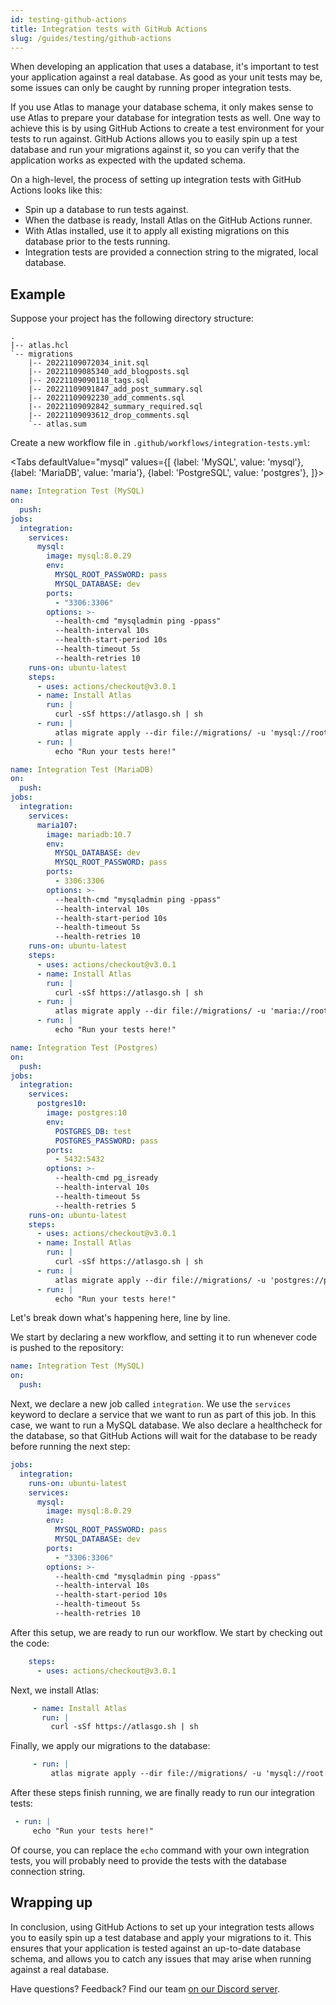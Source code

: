 ```yaml
---
id: testing-github-actions
title: Integration tests with GitHub Actions
slug: /guides/testing/github-actions
---
```



When developing an application that uses a database, it's important to test your application
against a real database. As good as your unit tests may be, some issues can only be caught
by running proper integration tests.

If you use Atlas to manage your database schema, it only makes sense to use Atlas to
prepare your database for integration tests as well. One way to achieve this is by
using GitHub Actions to create a test environment for your tests to run against. 
GitHub Actions allows you to easily spin up a test database and run your
migrations against it, so you can verify that the application works as expected with the updated schema.

On a high-level, the process of setting up integration tests with GitHub Actions looks like this:

* Spin up a database to run tests against. 
* When the datbase is ready, Install Atlas on the GitHub Actions runner.
* With Atlas installed, use it to apply all existing migrations on this database prior to the tests running.
* Integration tests are provided a connection string to the migrated, local database.

## Example

Suppose your project has the following directory structure:

```
.
|-- atlas.hcl
`-- migrations
    |-- 20221109072034_init.sql
    |-- 20221109085340_add_blogposts.sql
    |-- 20221109090118_tags.sql
    |-- 20221109091847_add_post_summary.sql
    |-- 20221109092230_add_comments.sql
    |-- 20221109092842_summary_required.sql
    |-- 20221109093612_drop_comments.sql
    `-- atlas.sum
```

Create a new workflow file in `.github/workflows/integration-tests.yml`:

<Tabs
defaultValue="mysql"
values={[
    {label: 'MySQL', value: 'mysql'},
    {label: 'MariaDB', value: 'maria'},
    {label: 'PostgreSQL', value: 'postgres'},
]}>
<TabItem value="mysql">

```yaml
name: Integration Test (MySQL)
on:
  push:
jobs:
  integration:
    services:
      mysql:
        image: mysql:8.0.29
        env:
          MYSQL_ROOT_PASSWORD: pass
          MYSQL_DATABASE: dev
        ports:
          - "3306:3306"
        options: >-
          --health-cmd "mysqladmin ping -ppass"
          --health-interval 10s
          --health-start-period 10s
          --health-timeout 5s
          --health-retries 10
    runs-on: ubuntu-latest
    steps:
      - uses: actions/checkout@v3.0.1
      - name: Install Atlas
        run: |
          curl -sSf https://atlasgo.sh | sh 
      - run: |
          atlas migrate apply --dir file://migrations/ -u 'mysql://root:pass@localhost:3306/dev'
      - run: |
          echo "Run your tests here!"
```

</TabItem>
<TabItem value="maria">

```yaml
name: Integration Test (MariaDB)
on:
  push:
jobs:
  integration:
    services:
      maria107:
        image: mariadb:10.7
        env:
          MYSQL_DATABASE: dev
          MYSQL_ROOT_PASSWORD: pass
        ports:
          - 3306:3306
        options: >-
          --health-cmd "mysqladmin ping -ppass"
          --health-interval 10s
          --health-start-period 10s
          --health-timeout 5s
          --health-retries 10
    runs-on: ubuntu-latest
    steps:
      - uses: actions/checkout@v3.0.1
      - name: Install Atlas
        run: |
          curl -sSf https://atlasgo.sh | sh 
      - run: |
          atlas migrate apply --dir file://migrations/ -u 'maria://root:pass@localhost:3306/dev'
      - run: |
          echo "Run your tests here!"
```

</TabItem>
<TabItem value="postgres">

```yaml
name: Integration Test (Postgres)
on:
  push:
jobs:
  integration:
    services:
      postgres10:
        image: postgres:10
        env:
          POSTGRES_DB: test
          POSTGRES_PASSWORD: pass
        ports:
          - 5432:5432
        options: >-
          --health-cmd pg_isready
          --health-interval 10s
          --health-timeout 5s
          --health-retries 5
    runs-on: ubuntu-latest
    steps:
      - uses: actions/checkout@v3.0.1
      - name: Install Atlas
        run: |
          curl -sSf https://atlasgo.sh | sh 
      - run: |
          atlas migrate apply --dir file://migrations/ -u 'postgres://postgres:pass@localhost:5432/test?sslmode=disable'
      - run: |
          echo "Run your tests here!"
```

</TabItem>
</Tabs>

Let's break down what's happening here, line by line.

We start by declaring a new workflow, and setting it to run whenever code is pushed to the repository:

```yaml
name: Integration Test (MySQL)
on:
  push:
```

Next, we declare a new job called `integration`. We use the `services` keyword to declare
a service that we want to run as part of this job. In this case, we want to run a MySQL
database. We also declare a healthcheck for the database, so that GitHub Actions will
wait for the database to be ready before running the next step:

```yaml
jobs:
  integration:
    runs-on: ubuntu-latest
    services:
      mysql:
        image: mysql:8.0.29
        env:
          MYSQL_ROOT_PASSWORD: pass
          MYSQL_DATABASE: dev
        ports:
          - "3306:3306"
        options: >-
          --health-cmd "mysqladmin ping -ppass"
          --health-interval 10s
          --health-start-period 10s
          --health-timeout 5s
          --health-retries 10

```

After this setup, we are ready to run our workflow. We start by checking out the code:

```yaml
    steps:
      - uses: actions/checkout@v3.0.1
```

Next, we install Atlas:

```yaml
     - name: Install Atlas
       run: |
         curl -sSf https://atlasgo.sh | sh 
```

Finally, we apply our migrations to the database:

```yaml
     - run: |
         atlas migrate apply --dir file://migrations/ -u 'mysql://root:pass@localhost:3306/dev'
```

After these steps finish running, we are finally ready to run our integration tests:

```yaml
 - run: |
     echo "Run your tests here!"
```

Of course, you can replace the `echo` command with your own integration tests, you will probably
need to provide the tests with the database connection string.

## Wrapping up

In conclusion, using GitHub Actions to set up your integration tests allows you to easily spin up a test database and
apply your migrations to it. This ensures that your application is tested against an up-to-date database schema, and
allows you to catch any issues that may arise when running against a real database.

Have questions? Feedback? Find our team [on our Discord server](https://discord.gg/zZ6sWVg6NT).

